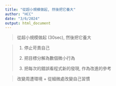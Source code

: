 ```yaml
---
title: "從超小規模做起, 然後把它養大"
author: "HCC"
date: "3/6/2024"
output: html_document
---
```


> 從超小規模做起 (30sec), 然後把它養大

> 1. 停止苛責自己
>
> 2. 把目標分解為數個微小行為
>
> 3. 把每次的錯誤看程式新的發現, 作為改進的參考


> 改變周遭環境 + 從細微處改變自己習慣

